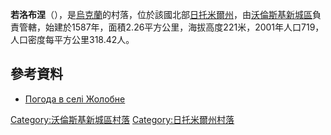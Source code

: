 {{coord|50|29|4|N|27|21|13|E|scale:30000|display=title}}

'''若洛布涅'''（{{lang-uk|Жолобне}}），是[[烏克蘭|烏克蘭]]的村落，位於該國北部[[日托米爾州|日托米爾州]]，由[[沃倫斯基新城區|沃倫斯基新城區]]負責管轄，始建於1587年，面積2.26平方公里，海拔高度221米，2001年人口719，人口密度每平方公里318.42人。

==參考資料==
* [http://weather.in.ua/ua/zhitomirskaja/7895 Погода в селі Жолобне] {{Wayback|url=http://weather.in.ua/ua/zhitomirskaja/7895 |date=20111219172843 }}

{{DEFAULTSORT:Жолобне}}
[[Category:沃倫斯基新城區村落|Category:沃倫斯基新城區村落]]
[[Category:日托米爾州村落|Category:日托米爾州村落]]


{{Zhytomyr-geo-stub}}